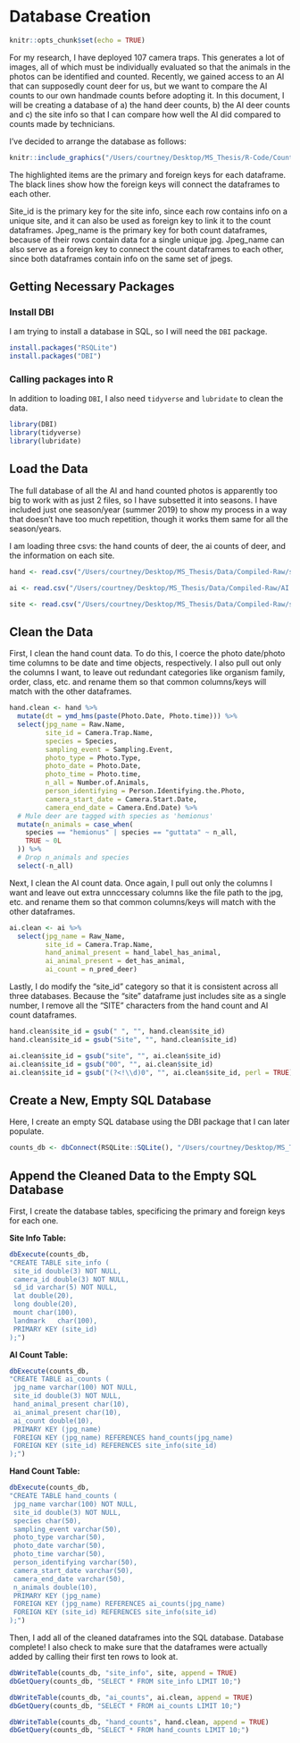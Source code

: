 # Database Creation {#database}

```r
knitr::opts_chunk$set(echo = TRUE)
```

For my research, I have deployed 107 camera traps. This generates a lot of images, all of which must be individually evaluated so that the animals in the photos can be identified and counted. Recently, we gained access to an AI that can supposedly count deer for us, but we want to compare the AI counts to our own handmade counts before adopting it. In this document, I will be creating a database of a) the hand deer counts, b) the AI deer counts and c) the site info so that I can compare how well the AI did compared to counts made by technicians. 
 
I've decided to arrange the database as follows:

```r
knitr::include_graphics("/Users/courtney/Desktop/MS_Thesis/R-Code/Count_Check_Bookdown/Database_Structure_Diagram.png")
```

The highlighted items are the primary and foreign keys for each dataframe. The black lines show how the foreign keys will connect the dataframes to each other. 

Site_id is the primary key for the site info, since each row contains info on a unique site, and it can also be used as  foreign key to link it to the count dataframes. Jpeg_name is the primary key for both count dataframes, because of their rows contain data for a single unique jpg. Jpeg_name can also serve as a foreign key to connect the count dataframes to each other, since both dataframes contain info on the same set of jpegs.

## Getting Necessary Packages

### Install DBI

I am trying to install a database in SQL, so I will need the `DBI` package.

```r
install.packages("RSQLite")
install.packages("DBI")
```

### Calling packages into R

In addition to loading `DBI`, I also need `tidyverse` and `lubridate` to clean the data.

```r
library(DBI)
library(tidyverse)
library(lubridate)
```

## Load the Data

The full database of all the AI and hand counted photos is apparently too big to work with as just 2 files, so I have subsetted it into seasons. I have included just one season/year (summer 2019) to show my process in a way that doesn't have too much repetition, though it works them same for all the season/years.

I am loading three csvs: the hand counts of deer, the ai counts of deer, and the information on each site.

```r
hand <- read.csv("/Users/courtney/Desktop/MS_Thesis/Data/Compiled-Raw/summer19.csv", stringsAsFactors = FALSE)

ai <- read.csv("/Users/courtney/Desktop/MS_Thesis/Data/Compiled-Raw/AI.summer19.csv", stringsAsFactors = FALSE)

site <- read.csv("/Users/courtney/Desktop/MS_Thesis/Data/Compiled-Raw/site_info.csv", stringsAsFactors = FALSE)
```

## Clean the Data

First, I clean the hand count data. To do this, I coerce the photo date/photo time columns to be date and time objects, respectively. I also pull out only the columns I want, to leave out redundant categories like organism family, order, class, etc. and rename them so that common columns/keys will match with the other dataframes.

```r
hand.clean <- hand %>% 
  mutate(dt = ymd_hms(paste(Photo.Date, Photo.time))) %>% 
  select(jpg_name = Raw.Name,
         site_id = Camera.Trap.Name,
         species = Species,
         sampling_event = Sampling.Event,
         photo_type = Photo.Type,
         photo_date = Photo.Date,
         photo_time = Photo.time,
         n_all = Number.of.Animals,
         person_identifying = Person.Identifying.the.Photo,
         camera_start_date = Camera.Start.Date,
         camera_end_date = Camera.End.Date) %>% 
  # Mule deer are tagged with species as 'hemionus'
  mutate(n_animals = case_when(
    species == "hemionus" | species == "guttata" ~ n_all,
    TRUE ~ 0L
  )) %>% 
  # Drop n_animals and species
  select(-n_all)
```

Next, I clean the AI count data. Once again, I pull out only the columns I want and leave out extra unnccessary columns like the file path to the jpg, etc. and rename them so that common columns/keys will match with the other dataframes.

```r
ai.clean <- ai %>% 
  select(jpg_name = Raw_Name,
         site_id = Camera.Trap.Name,
         hand_animal_present = hand_label_has_animal,
         ai_animal_present = det_has_animal,
         ai_count = n_pred_deer)
```

Lastly, I do modify the "site_id" category so that it is consistent across all three databases. Because the "site" dataframe just includes site as a single number, I remove all the "SITE" characters from the hand count and AI count dataframes.

```r
hand.clean$site_id = gsub(" ", "", hand.clean$site_id)
hand.clean$site_id = gsub("Site", "", hand.clean$site_id)

ai.clean$site_id = gsub("site", "", ai.clean$site_id)
ai.clean$site_id = gsub("00", "", ai.clean$site_id)
ai.clean$site_id = gsub("(?<!\\d)0", "", ai.clean$site_id, perl = TRUE)
```

## Create a New, Empty SQL Database

Here, I create an empty SQL database using the DBI package that I can later populate.

```r
counts_db <- dbConnect(RSQLite::SQLite(), "/Users/courtney/Desktop/MS_Thesis/Data/SQL_db.db")
```

## Append the Cleaned Data to the Empty SQL Database

First, I create the database tables, specificing the primary and foreign keys for each one.

**Site Info Table:**

```r
dbExecute(counts_db, 
"CREATE TABLE site_info (
 site_id double(3) NOT NULL,
 camera_id double(3) NOT NULL,
 sd_id varchar(5) NOT NULL,
 lat double(20),
 long double(20),
 mount char(100),
 landmark	char(100),
 PRIMARY KEY (site_id)
);")
```

**AI Count Table:**

```r
dbExecute(counts_db, 
"CREATE TABLE ai_counts (
 jpg_name varchar(100) NOT NULL,
 site_id double(3) NOT NULL,
 hand_animal_present char(10),
 ai_animal_present char(10),
 ai_count double(10),
 PRIMARY KEY (jpg_name)
 FOREIGN KEY (jpg_name) REFERENCES hand_counts(jpg_name)
 FOREIGN KEY (site_id) REFERENCES site_info(site_id)
);")
```

**Hand Count Table:**

```r
dbExecute(counts_db, 
"CREATE TABLE hand_counts (
 jpg_name varchar(100) NOT NULL,
 site_id double(3) NOT NULL,
 species char(50),
 sampling_event varchar(50),
 photo_type varchar(50),
 photo_date varchar(50),
 photo_time varchar(50),
 person_identifying varchar(50),
 camera_start_date varchar(50),
 camera_end_date varchar(50),
 n_animals double(10),
 PRIMARY KEY (jpg_name)
 FOREIGN KEY (jpg_name) REFERENCES ai_counts(jpg_name)
 FOREIGN KEY (site_id) REFERENCES site_info(site_id)
);")
```

Then, I add all of the cleaned dataframes into the SQL database. Database complete! I also check to make sure that the dataframes were actually added by calling their first ten rows to look at.

```r
dbWriteTable(counts_db, "site_info", site, append = TRUE)
dbGetQuery(counts_db, "SELECT * FROM site_info LIMIT 10;")

dbWriteTable(counts_db, "ai_counts", ai.clean, append = TRUE)
dbGetQuery(counts_db, "SELECT * FROM ai_counts LIMIT 10;")

dbWriteTable(counts_db, "hand_counts", hand.clean, append = TRUE)
dbGetQuery(counts_db, "SELECT * FROM hand_counts LIMIT 10;")
```
